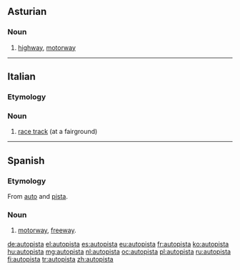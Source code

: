 ==Asturian==
{{wikipedia|lang=ast}}
===Noun===
{{ast-noun|f|autopistes}}

# [[highway]], [[motorway]]

----
==Italian==

===Etymology===
{{prefix|auto|pista|lang=it}}

===Noun===
{{it-noun||f||autopiste}}

# [[race track]] (at a fairground)

----
==Spanish==

===Etymology===
From [[auto]] and [[pista]].

===Noun===
{{es-noun|f}}

# [[motorway]], [[freeway]].

[[de:autopista]]
[[el:autopista]]
[[es:autopista]]
[[eu:autopista]]
[[fr:autopista]]
[[ko:autopista]]
[[hu:autopista]]
[[mg:autopista]]
[[nl:autopista]]
[[oc:autopista]]
[[pl:autopista]]
[[ru:autopista]]
[[fi:autopista]]
[[tr:autopista]]
[[zh:autopista]]